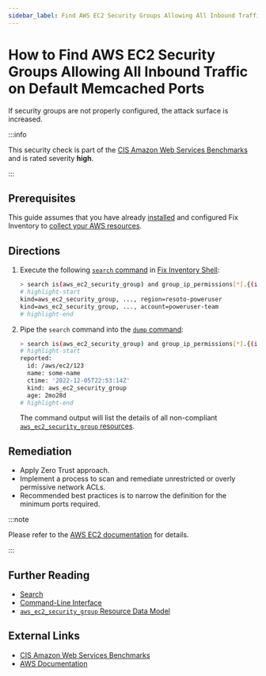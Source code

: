 ```yaml
---
sidebar_label: Find AWS EC2 Security Groups Allowing All Inbound Traffic on Default Memcached Ports
---
```


# How to Find AWS EC2 Security Groups Allowing All Inbound Traffic on Default Memcached Ports

If security groups are not properly configured, the attack surface is increased.

:::info

This security check is part of the [CIS Amazon Web Services Benchmarks](https://cisecurity.org/benchmark/amazon_web_services) and is rated severity **high**.

:::

## Prerequisites

This guide assumes that you have already [installed](../../../getting-started/install/index.mdx) and configured Fix Inventory to [collect your AWS resources](../../../how-to-guides/data-sources/collect-aws-resource-data.mdx).

## Directions

1. Execute the following [`search` command](../../../reference/cli/search.mdx) in [Fix Inventory Shell](../../../reference/components/shell.mdx):

   ```bash
   > search is(aws_ec2_security_group) and group_ip_permissions[*].{(ip_protocol=-1 or (from_port>=11211 and to_port<=11211 and ip_protocol=tcp)) and (ip_ranges[*].cidr_ip="0.0.0.0/0" or ipv6_ranges[*].cidr_ipv6="::/0")}
   # highlight-start
   ​kind=aws_ec2_security_group, ..., region=resoto-poweruser
   ​kind=aws_ec2_security_group, ..., account=poweruser-team
   # highlight-end
   ```

2. Pipe the `search` command into the [`dump` command](../../../reference/cli/dump.mdx):

   ```bash
   > search is(aws_ec2_security_group) and group_ip_permissions[*].{(ip_protocol=-1 or (from_port>=11211 and to_port<=11211 and ip_protocol=tcp)) and (ip_ranges[*].cidr_ip="0.0.0.0/0" or ipv6_ranges[*].cidr_ipv6="::/0")} | dump
   # highlight-start
   ​reported:
   ​  id: /aws/ec2/123
   ​  name: some-name
   ​  ctime: '2022-12-05T22:53:14Z'
   ​  kind: aws_ec2_security_group
   ​  age: 2mo28d
   # highlight-end
   ```

   The command output will list the details of all non-compliant [`aws_ec2_security_group` resources](../../../reference/unified-data-model/aws.mdx#aws_ec2_security_group).

## Remediation

- Apply Zero Trust approach.
- Implement a process to scan and remediate unrestricted or overly permissive network ACLs.
- Recommended best practices is to narrow the definition for the minimum ports required.

:::note

Please refer to the [AWS EC2 documentation](https://docs.aws.amazon.com/vpc/latest/userguide/vpc-network-acls.html) for details.

:::

## Further Reading

- [Search](../../../reference/search/index.mdx)
- [Command-Line Interface](../../../reference/cli/index.mdx)
- [`aws_ec2_security_group` Resource Data Model](../../../reference/unified-data-model/aws.mdx#aws_ec2_security_group)

## External Links

- [CIS Amazon Web Services Benchmarks](https://cisecurity.org/benchmark/amazon_web_services)
- [AWS Documentation](https://docs.aws.amazon.com/vpc/latest/userguide/vpc-network-acls.html)
